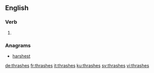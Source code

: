 ==English==

===Verb===
{{head|en|verb form}}

# {{en-third-person singular of|thrash}}

===Anagrams===
* [[harshest#English|harshest]]

[[de:thrashes]]
[[fr:thrashes]]
[[it:thrashes]]
[[ku:thrashes]]
[[sv:thrashes]]
[[vi:thrashes]]